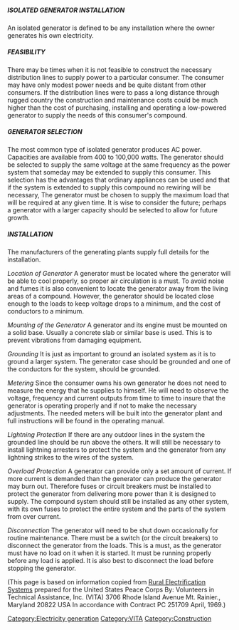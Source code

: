 {{Template:VITA}}

===== ISOLATED GENERATOR INSTALLATION =====

An isolated generator is defined to be any installation where the owner generates his own electricity. 

===== FEASIBILITY =====

There may be times when it is not feasible to construct the necessary distribution lines to supply power to a particular consumer. The consumer may have only modest power needs and be quite distant from other consumers. If the distribution lines were to pass a long distance through rugged country the construction and maintenance costs could be much higher than the cost of purchasing, installing and operating a low-powered generator to supply the needs of this consumer's compound. 

===== GENERATOR SELECTION =====

The most common type of isolated generator produces AC power. Capacities are available from 400 to 100,000 watts. The generator should be selected to supply the same voltage at the same frequency as the power system that someday may be extended to supply this consumer. This selection has the advantages that ordinary appliances can be used and that if the system is extended to supply this compound no rewiring will be necessary, The generator must be chosen to supply the maximum load that will be required at any given time. It is wise to consider the future; perhaps a generator with a larger capacity should be selected to allow for future growth. 

===== INSTALLATION =====

The manufacturers of the generating plants supply full details for the installation. 

''Location of Generator'' A generator must be located where the generator will be able to cool properly, so proper air circulation is a must. To avoid noise and fumes it is also convenient to locate the generator away from the living areas of a compound. However, the generator should be located close enough to the loads to keep voltage drops to a minimum, and the cost of conductors to a minimum. 

''Mounting of the Generator'' A generator and its engine must be mounted on a solid base. Usually a concrete slab or similar base is used. This is to prevent vibrations from damaging equipment. 

''Grounding'' It is just as important to ground an isolated system as it is to ground a larger system. The generator case should be grounded and one of the conductors for the system, should be grounded. 

''Metering'' Since the consumer owns his own generator he does not need to measure the energy that he supplies to himself. He will need to observe the voltage, frequency and current outputs from time to time to insure that the generator is operating properly and if not to make the necessary adjustments. The needed meters will be built into the generator plant and full instructions will be found in the operating manual. 

''Lightning Protection'' If there are any outdoor lines in the system the grounded line should be run above the others. It will still be necessary to install lightning arresters to protect the system and the generator from any lightning strikes to the wires of the system. 

''Overload Protection'' A generator can provide only a set amount of current. If more current is demanded than the generator can produce the generator may burn out. Therefore fuses or circuit breakers must be installed to protect the generator from delivering more power than it is designed to supply. The compound system should still be installed as any other system, with its own fuses to protect the entire system and the parts of the system from over current. 

''Disconnection'' The generator will need to be shut down occasionally for routine maintenance. There must be a switch (or the circuit breakers) to disconnect the generator from the loads. This is a must, as the generator must have no load on it when it is started. It must be running properly before any load is applied. It is also best to disconnect the load before stopping the generator. 

(This page is based on information copied from [[Rural Electrification Systems]] prepared for the United States Peace Corps By: Volunteers in Technical Assistance, Inc. (VITA) 3706 Rhode Island Avenue Mt. Rainier., Maryland 20822 USA In accordance with Contract PC 251709 April, 1969.) 

[[Category:Electricity generation]] [[Category:VITA]] [[Category:Construction]]